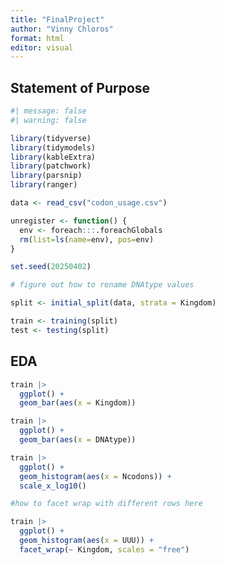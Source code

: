 ```yaml
---
title: "FinalProject"
author: "Vinny Chloros"
format: html
editor: visual
---
```

## Statement of Purpose



```r
#| message: false
#| warning: false

library(tidyverse)
library(tidymodels)
library(kableExtra)
library(patchwork)
library(parsnip)
library(ranger)

data <- read_csv("codon_usage.csv")

unregister <- function() {
  env <- foreach:::.foreachGlobals
  rm(list=ls(name=env), pos=env)
}

set.seed(20250402)
```

```r
# figure out how to rename DNAtype values
```


```r
split <- initial_split(data, strata = Kingdom)

train <- training(split)
test <- testing(split)
```

## EDA

```r
train |>
  ggplot() +
  geom_bar(aes(x = Kingdom))
```

```r
train |>
  ggplot() +
  geom_bar(aes(x = DNAtype))
```

```r
train |>
  ggplot() +
  geom_histogram(aes(x = Ncodons)) +
  scale_x_log10()
```

```r
#how to facet wrap with different rows here

train |>
  ggplot() +
  geom_histogram(aes(x = UUU)) +
  facet_wrap(~ Kingdom, scales = "free")
```

